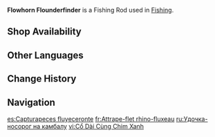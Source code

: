 {{Item Infobox
|id          = 200907
|image       = Item Flowhorn Flounderfinder.png
|type        = Fishing Rods
|invCategory = Gadgets
|quality     = 4
|effect      = If you can stay within the Ideal Tension Zone while fishing, this rod will shorten the time in which fish will struggle by a stable amount and increase your chances of success. This effect only works in [[Natlan]].
|description = A specialty rod of the Natlan Fishing Association. Crafted from weapons-grade metal, it has also been carved with a fine design that features Long-Necked Rhinos and Flowcurrent Birds, ensuring both durability and style.<br>Anglers often speculate that, if only it felt inclined to harness the potential of its exceedingly long neck, the Long-Necked Rhino might become the most gifted fisher in the entire natural world. Meanwhile, the seemingly clumsy Flowcurrent Bird actually has to rely upon catching fish to survive. Together, therefore, they would make the perfect fishing partners — thus, having them both on the same rod is believed to bring anglers exceptional luck!
|reusable    = Yes
|usage       = Fishing
|memento     = No
|source1     = {{Sold By|Flowhorn Flounderfinder}}
}}
'''Flowhorn Flounderfinder''' is a Fishing Rod used in [[Fishing]].

==Shop Availability==
{{Shop Availability|currency=Fish}}

==Other Languages==
{{Other Languages
|en       = Flowhorn Flounderfinder
|zhs      = 长犀圆鸟和扁鱼
|zhs_rm   = 
|zht      = 長犀圓鳥和扁魚
|zht_rm   = 
|zh_tl    = 
|ja       = クビナガペンギンとヒラメ
|ja_rm    = Kubinaga Pengin to Hirame
|ja_tl    = 
|ko       = 코뿔소와 펭귄 그리고 물고기
|ko_tl    = 
|es       = Capturapeces fluyeceronte
|es_tl    = Flowhorn Fish Catcher
|fr       = Attrape-flet rhino-fluxeau
|fr_tl    = Rhino-Waterflow Floundercatcher
|ru       = Удочка-носорог на камбалу
|ru_tl    = 
|th       = Flowhorn Flounderfinder
|vi       = Cổ Dài Cùng Chim Xanh
|vi_tl    = 
|de       = Nashorn-Vogel-Rute für Plattfische
|de_tl    = Rhinoceros-Bird Rod for Flatfish
|id       = Flowhorn Flounderfinder
|pt       = Chifres Longos e Corpo Achatado
|pt_tl    = 
|tr       = Akarboynuz Pisi Bulan
|tr_tl    = 
|it       = Beccolungo agguantapesci
|it_tl    = 
}}

==Change History==
{{Change History|5.2}}

==Navigation==
{{Gadget Navbox}}

[[es:Capturapeces fluyeceronte]]
[[fr:Attrape-flet rhino-fluxeau]]
[[ru:Удочка-носорог на камбалу]]
[[vi:Cổ Dài Cùng Chim Xanh]]